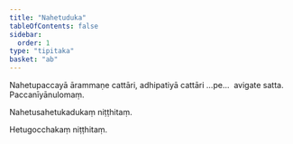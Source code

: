 ```yaml
---
title: "Nahetuduka"
tableOfContents: false
sidebar:
  order: 1
type: "tipitaka"
basket: "ab"
---
```



<DynamicBreadcrumb />

<Division number="201">

<Paragraph number="542">
Nahetupaccayā ārammaṇe cattāri, adhipatiyā cattāri …pe…  avigate satta.

</Paragraph>
</Division>

<Paragraph number="543" type="center">
Paccanīyānulomaṃ.

  
Nahetusahetukadukaṃ niṭṭhitaṃ.



</Paragraph>

<Paragraph number="544" type="center">
Hetugocchakaṃ niṭṭhitaṃ.
</Paragraph>